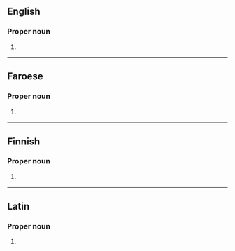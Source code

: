 {{also|matt|Matt|mAtt|mätt|mått}}
==English==

===Proper noun===
{{en-proper noun}}

# {{lb|en|biblical}} {{abbreviation of|en|Matthew}}

----

==Faroese==

===Proper noun===
{{head|fo|proper noun}}

# {{lb|fo|biblical}} {{abbreviation of|fo|Matteusar evangeliið}} {{gloss|Gospel of Matthew}}

----

==Finnish==

===Proper noun===
{{fi-proper noun}}

# {{lb|fi|Bible}} {{abbreviation of|fi|{{w|Matteuksen evankeliumi|lang=fi}}||Gospel of Matthew}}

----

==Latin==

===Proper noun===
{{la-proper noun|Matt.|g=m|indecl=1}}

# {{abbreviation of|la|Matthaeus}}